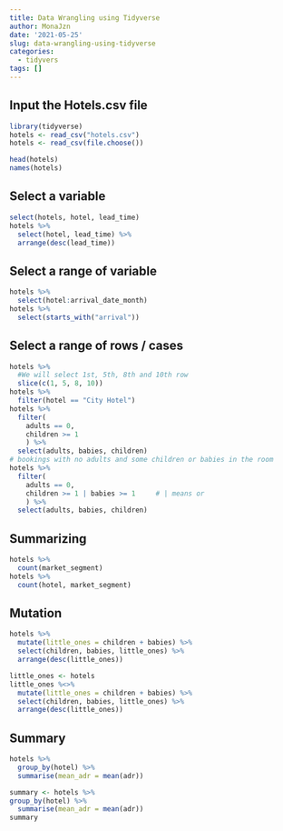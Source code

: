 ```yaml
---
title: Data Wrangling using Tidyverse
author: MonaJzn
date: '2021-05-25'
slug: data-wrangling-using-tidyverse
categories:
  - tidyvers
tags: []
---
```


## Input the Hotels.csv file

```r
library(tidyverse)
hotels <- read_csv("hotels.csv")
hotels <- read_csv(file.choose())

head(hotels)
names(hotels)

```
## Select a variable

```r
select(hotels, hotel, lead_time)
hotels %>%
  select(hotel, lead_time) %>%
  arrange(desc(lead_time))
```
## Select a range of variable

```r
hotels %>%
  select(hotel:arrival_date_month)
hotels %>%
  select(starts_with("arrival"))
```
## Select a range of rows / cases

```r
hotels %>%
  #We will select 1st, 5th, 8th and 10th row
  slice(c(1, 5, 8, 10))
hotels %>%
  filter(hotel == "City Hotel")
hotels %>%
  filter( 
    adults == 0,
    children >= 1
    ) %>% 
  select(adults, babies, children)
# bookings with no adults and some children or babies in the room
hotels %>%
  filter( 
    adults == 0,     
    children >= 1 | babies >= 1     # | means or
    ) %>%
  select(adults, babies, children)
```
## Summarizing

```r
hotels %>%
  count(market_segment)
hotels %>%
  count(hotel, market_segment)
```
## Mutation

```r
hotels %>%
  mutate(little_ones = children + babies) %>%
  select(children, babies, little_ones) %>%
  arrange(desc(little_ones))

little_ones <- hotels
little_ones %<>%
  mutate(little_ones = children + babies) %>%
  select(children, babies, little_ones) %>%
  arrange(desc(little_ones))
```

## Summary

```r
hotels %>%
  group_by(hotel) %>%
  summarise(mean_adr = mean(adr))

summary <- hotels %>%
group_by(hotel) %>%
  summarise(mean_adr = mean(adr))
summary
```



